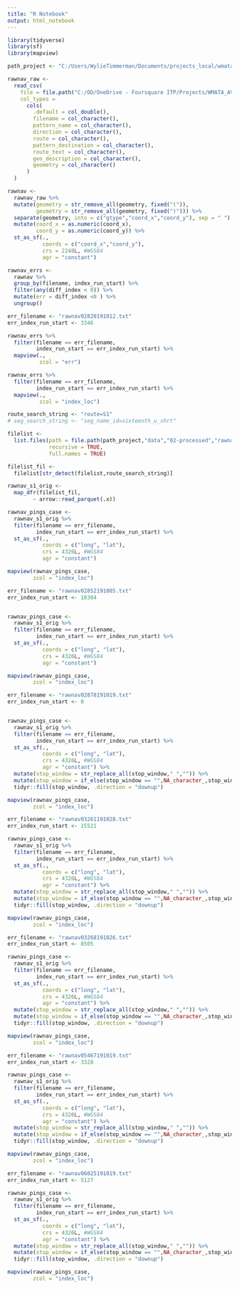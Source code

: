 ```yaml
---
title: "R Notebook"
output: html_notebook
---
```


```r
library(tidyverse)
library(sf)
library(mapview)

path_project <- "C:/Users/WylieTimmerman/Documents/projects_local/wmata_avl_local" 
```


```r
rawnav_raw <-
  read_csv(
    file = file.path("C:/OD/OneDrive - Foursquare ITP/Projects/WMATA_AVL/bustedorder.csv"),
    col_types = 
      cols(
        .default = col_double(),
        filename = col_character(),
        pattern_name = col_character(),
        direction = col_character(),
        route = col_character(),
        pattern_destination = col_character(),
        route_text = col_character(),
        geo_description = col_character(),
        geometry = col_character()
      )
  )
```
```r
rawnav <-
  rawnav_raw %>%
  mutate(geometry = str_remove_all(geometry, fixed("(")),
         geometry = str_remove_all(geometry, fixed(")"))) %>%
  separate(geometry, into = c("gtype","coord_x","coord_y"), sep = " ") %>%
  mutate(coord_x = as.numeric(coord_x),
         coord_y = as.numeric(coord_y)) %>%
  st_as_sf(., 
           coords = c("coord_x","coord_y"),
           crs = 2248L, #WGS84
           agr = "constant")
```

```r
rawnav_errs <-
  rawnav %>%
  group_by(filename, index_run_start) %>%
  filter(any(diff_index < 0)) %>%
  mutate(err = diff_index <0 ) %>%
  ungroup()

err_filename <- "rawnav02820191012.txt"
err_index_run_start <- 3346

rawnav_errs %>%
  filter(filename == err_filename,
         index_run_start == err_index_run_start) %>%
  mapview(.,
          zcol = "err")

```

```r
rawnav_errs %>%
  filter(filename == err_filename,
         index_run_start == err_index_run_start) %>%
  mapview(.,
          zcol = "index_loc")

```

```r
route_search_string <- "route=S1"
# seg_search_string <- "seg_name_id=sixteenth_u_shrt"

filelist <- 
  list.files(path = file.path(path_project,"data","02-processed","rawnav_data.parquet"),
             recursive = TRUE,
             full.names = TRUE)

filelist_fil <-
  filelist[str_detect(filelist,route_search_string)]

rawnav_s1_orig <-
  map_dfr(filelist_fil,
        ~ arrow::read_parquet(.x))

rawnav_pings_case <-
  rawnav_s1_orig %>%
  filter(filename == err_filename,
         index_run_start == err_index_run_start) %>%
  st_as_sf(., 
           coords = c("long", "lat"),
           crs = 4326L, #WGS84
           agr = "constant") 

mapview(rawnav_pings_case,
        zcol = "index_loc")
```

```r
err_filename <- "rawnav02852191005.txt"
err_index_run_start <- 10304


rawnav_pings_case <-
  rawnav_s1_orig %>%
  filter(filename == err_filename,
         index_run_start == err_index_run_start) %>%
  st_as_sf(., 
           coords = c("long", "lat"),
           crs = 4326L, #WGS84
           agr = "constant") 

mapview(rawnav_pings_case,
        zcol = "index_loc")
```

```r
err_filename <- "rawnav02878191019.txt"
err_index_run_start <- 0


rawnav_pings_case <-
  rawnav_s1_orig %>%
  filter(filename == err_filename,
         index_run_start == err_index_run_start) %>%
  st_as_sf(., 
           coords = c("long", "lat"),
           crs = 4326L, #WGS84
           agr = "constant") %>%
  mutate(stop_window = str_replace_all(stop_window," ","")) %>%
  mutate(stop_window = if_else(stop_window == "",NA_character_,stop_window)) %>%
  tidyr::fill(stop_window, .direction = "downup")

mapview(rawnav_pings_case,
        zcol = "index_loc")
```

```r
err_filename <- "rawnav03261191028.txt"
err_index_run_start <- 15521

rawnav_pings_case <-
  rawnav_s1_orig %>%
  filter(filename == err_filename,
         index_run_start == err_index_run_start) %>%
  st_as_sf(., 
           coords = c("long", "lat"),
           crs = 4326L, #WGS84
           agr = "constant") %>%
  mutate(stop_window = str_replace_all(stop_window," ","")) %>%
  mutate(stop_window = if_else(stop_window == "",NA_character_,stop_window)) %>%
  tidyr::fill(stop_window, .direction = "downup")

mapview(rawnav_pings_case,
        zcol = "index_loc")
```

```r
err_filename <- "rawnav03268191026.txt"
err_index_run_start <- 8505

rawnav_pings_case <-
  rawnav_s1_orig %>%
  filter(filename == err_filename,
         index_run_start == err_index_run_start) %>%
  st_as_sf(., 
           coords = c("long", "lat"),
           crs = 4326L, #WGS84
           agr = "constant") %>%
  mutate(stop_window = str_replace_all(stop_window," ","")) %>%
  mutate(stop_window = if_else(stop_window == "",NA_character_,stop_window)) %>%
  tidyr::fill(stop_window, .direction = "downup")

mapview(rawnav_pings_case,
        zcol = "index_loc")
```




```r
err_filename <- "rawnav05467191019.txt"
err_index_run_start <- 3328

rawnav_pings_case <-
  rawnav_s1_orig %>%
  filter(filename == err_filename,
         index_run_start == err_index_run_start) %>%
  st_as_sf(., 
           coords = c("long", "lat"),
           crs = 4326L, #WGS84
           agr = "constant") %>%
  mutate(stop_window = str_replace_all(stop_window," ","")) %>%
  mutate(stop_window = if_else(stop_window == "",NA_character_,stop_window)) %>%
  tidyr::fill(stop_window, .direction = "downup")

mapview(rawnav_pings_case,
        zcol = "index_loc")
```

```r
err_filename <- "rawnav06025191019.txt"
err_index_run_start <- 5127

rawnav_pings_case <-
  rawnav_s1_orig %>%
  filter(filename == err_filename,
         index_run_start == err_index_run_start) %>%
  st_as_sf(., 
           coords = c("long", "lat"),
           crs = 4326L, #WGS84
           agr = "constant") %>%
  mutate(stop_window = str_replace_all(stop_window," ","")) %>%
  mutate(stop_window = if_else(stop_window == "",NA_character_,stop_window)) %>%
  tidyr::fill(stop_window, .direction = "downup")

mapview(rawnav_pings_case,
        zcol = "index_loc")
```


